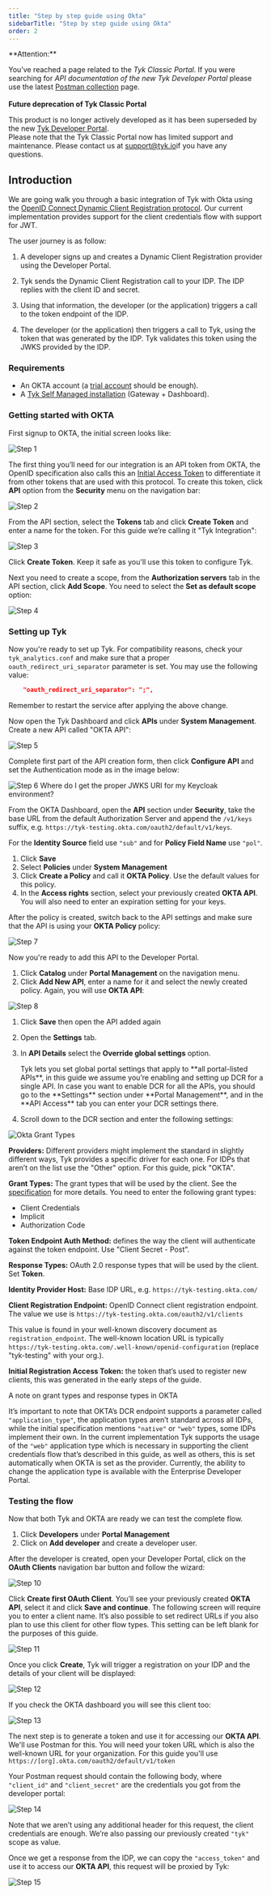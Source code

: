 ```yaml
---
title: "Step by step guide using Okta"
sidebarTitle: "Step by step guide using Okta"
order: 2
---
```



<Warning>
**Attention:**

You’ve reached a page related to the *Tyk Classic Portal*. If you were searching for *API documentation of the new Tyk
Developer Portal* please use the latest
[Postman collection](/product-stack/tyk-enterprise-developer-portal/api-documentation/tyk-edp-api) page.
<br />
<br />
**Future deprecation of Tyk Classic Portal**

This product is no longer actively developed as it
has been superseded by the new [Tyk Developer Portal](/portal/overview/intro).
<br />
Please note that the Tyk Classic Portal now has limited support and maintenance. Please contact us at
[support@tyk.io](<mailto:support@tyk.io?subject=Tyk classic developer portal>)if you have any questions.
</Warning>


## Introduction

We are going walk you through a basic integration of Tyk with Okta using the [OpenID Connect Dynamic Client Registration protocol](https://tools.ietf.org/html/rfc7591). Our current implementation provides support for the client credentials flow with support for <Tooltip tip="JSON Web Tokens">JWT</Tooltip>. 

The user journey is as follow:

1. A developer signs up and creates a Dynamic Client Registration provider using the Developer Portal.

2. Tyk sends the Dynamic Client Registration call to your <Tooltip tip="Identity Provider">IDP</Tooltip>. The IDP replies with the client ID and secret.

3. Using that information, the developer (or the application) triggers a call to the token endpoint of the IDP.

4. The developer (or the application) then triggers a call to Tyk, using the token that was generated by the IDP. Tyk validates this token using the <Tooltip tip="JSON Web Key Sets">JWKS</Tooltip> provided by the IDP.

### Requirements

- An OKTA account (a [trial account](https://www.okta.com/free-trial/) should be enough).
- A [Tyk Self Managed installation](/tyk-self-managed#installation-options-for-tyk-self-managed) (Gateway + Dashboard).

### Getting started with OKTA

First signup to OKTA, the initial screen looks like:

<img src="/img/dcr/okta/step_1.png" alt="Step 1" />

The first thing you’ll need for our integration is an API token from OKTA, the OpenID specification also calls this an [Initial Access Token](https://openid.net/specs/openid-connect-registration-1_0.html#Terminology) to differentiate it from other tokens that are used with this protocol. To create this token, click  **API** option from the **Security** menu on the navigation bar:

<img src="/img/dcr/okta/step_2.png" alt="Step 2" />

From the API section, select the **Tokens** tab and click **Create Token** and enter a name for the token. For this guide we’re calling it "Tyk Integration":

<img src="/img/dcr/okta/step_3.png" alt="Step 3" />

Click **Create Token**. Keep it safe as you'll use this token to configure Tyk.

Next you need to create a scope, from the **Authorization servers** tab in the API section, click **Add Scope**. You need to select the **Set as default scope** option:

<img src="/img/dcr/okta/step_4.png" alt="Step 4" />

### Setting up Tyk

Now you're ready to set up Tyk. For compatibility reasons, check your `tyk_analytics.conf` and make sure that a proper `oauth_redirect_uri_separator` parameter is set. You may use the following value:

```json
    "oauth_redirect_uri_separator": ";",
```

Remember to restart the service after applying the above change.

Now open the Tyk Dashboard and click **APIs** under **System Management**. Create a new API called "OKTA API":

<img src="/img/dcr/okta/step_5.png" alt="Step 5" />

Complete first part of the API creation form, then click **Configure API** and set the Authentication mode as in the image below:

<img src="/img/dcr/okta/step_6.png" alt="Step 6" />


<Note>
Where do I get the proper JWKS URI for my Keycloak environment?

From the OKTA Dashboard, open the **API** section under **Security**, take the base URL from the default Authorization Server and append the `/v1/keys` suffix, e.g. `https://tyk-testing.okta.com/oauth2/default/v1/keys`.
</Note>


For the **Identity Source** field use `"sub"` and for **Policy Field Name** use `"pol"`.

1. Click **Save** 
2. Select **Policies** under **System Management**
3. Click **Create a Policy** and call it **OKTA Policy**. Use the default values for this policy.
4. In the **Access rights** section, select your previously created **OKTA API**. You will also need to enter an expiration setting for your keys.

After the policy is created, switch back to the API settings and make sure that the API is using your **OKTA Policy** policy:

<img src="/img/dcr/okta/step_7.png" alt="Step 7" />

Now you're ready to add this API to the Developer Portal. 
1. Click **Catalog** under **Portal Management** on the navigation menu. 
2. Click **Add New API**, enter a name for it and select the newly created policy. Again, you will use **OKTA API**:

<img src="/img/dcr/okta/step_8.png" alt="Step 8" />

1. Click **Save** then open the API added again
2. Open the **Settings** tab. 
3. In **API Details** select the **Override global settings** option.



    <Note>
    Tyk lets you set global portal settings that apply to **all portal-listed APIs**, in this guide we assume you’re enabling and setting up DCR for a single API. In case you want to enable DCR for all the APIs, you should go to the **Settings** section under **Portal Management**, and in the **API Access** tab you can enter your DCR settings there.
    </Note>


4. Scroll down to the DCR section and enter the following settings:


<img src="/img/dashboard/portal-management/dcr-okta-grant-types.png" alt="Okta Grant Types" />


**Providers:** Different providers might implement the standard in slightly different ways, Tyk provides a specific driver for each one. For IDPs that aren’t on the list use the "Other" option. For this guide, pick "OKTA".

**Grant Types:** The grant types that will be used by the client. See the [specification](https://openid.net/specs/openid-connect-registration-1_0.html#rfc.section.2) for more details. You need to enter the following grant types:
 * Client Credentials
 * Implicit
 * Authorization Code

**Token Endpoint Auth Method:** defines the way the client will authenticate against the token endpoint. Use "Client Secret - Post".

**Response Types:** OAuth 2.0 response types that will be used by the client. Set **Token**.

**Identity Provider Host:** Base IDP URL, e.g. `https://tyk-testing.okta.com/`

**Client Registration Endpoint:** OpenID Connect client registration endpoint. The value we use is `https://tyk-testing.okta.com/oauth2/v1/clients`

This value is found in your well-known discovery document as `registration_endpoint`. The well-known location URL is typically `https://tyk-testing.okta.com/.well-known/openid-configuration` (replace "tyk-testing" with your org.).

**Initial Registration Access Token:** the token that’s used to register new clients, this was generated in the early steps of the guide.


<Note>
A note on grant types and response types in OKTA

It’s important to note that OKTA’s DCR endpoint supports a parameter called `"application_type"`, the application types aren’t standard across all IDPs, while the initial specification mentions `"native"` or `"web"` types, some IDPs implement their own. In the current implementation Tyk supports the usage of the `"web"` application type which is necessary in supporting the client credentials flow that’s described in this guide, as well as others, this is set automatically when OKTA is set as the provider. Currently, the ability to change the application type is available with the Enterprise Developer Portal.
</Note>


### Testing the flow

Now that both Tyk and OKTA are ready we can test the complete flow.

1. Click **Developers** under **Portal Management**
2. Click on **Add developer** and create a developer user.

After the developer is created, open your Developer Portal, click on the **OAuth Clients** navigation bar button and follow the wizard:

<img src="/img/dcr/okta/step_10.png" alt="Step 10" />

Click **Create first OAuth Client**. You’ll see your previously created **OKTA API**, select it and click **Save and continue**. The following screen will require you to enter a client name. It’s also possible to set redirect URLs if you also plan to use this client for other flow types. This setting can be left blank for the purposes of this guide.

<img src="/img/dcr/okta/step_11.png" alt="Step 11" />

Once you click **Create**, Tyk will trigger a registration on your IDP and the details of your client will be displayed:

<img src="/img/dcr/okta/step_12.png" alt="Step 12" />

If you check the OKTA dashboard you will see this client too:

<img src="/img/dcr/okta/step_13.png" alt="Step 13" />

The next step is to generate a token and use it for accessing our **OKTA API**. We'll use Postman for this. You will need your token URL which is also the well-known URL for your organization.
For this guide you'll use `https://[org].okta.com/oauth2/default/v1/token`

Your Postman request should contain the following body, where `"client_id"` and `"client_secret"` are the credentials you got from the developer portal:

<img src="/img/dcr/okta/step_14.png" alt="Step 14" />

Note that we aren’t using any additional header for this request, the client credentials are enough. We’re also passing our previously created `"tyk"` scope as value.

Once we get a response from the IDP, we can copy the `"access_token"` and use it to access our **OKTA API**, this request will be proxied by Tyk:

<img src="/img/dcr/okta/step_15.png" alt="Step 15" />

